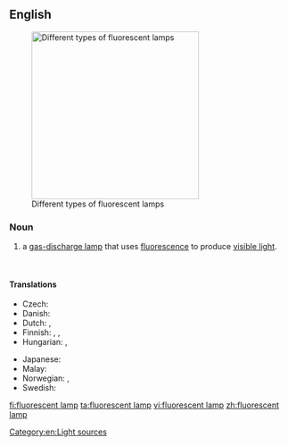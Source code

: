 ==English==
{{wikipedia}}
[[Image:Leuchtstofflampen-chtaube050409.jpg|300px|thumb|Different types of fluorescent lamps]]

===Noun===
{{en-noun|head=[[fluorescent]] [[lamp]]}}

# a [[gas-discharge lamp]] that uses [[fluorescence]] to produce [[visible light]].

<br clear="both" />

====Translations====
{{trans-top|a gas-discharge lamp}}
* Czech: {{t-|cs|zářivka|f}}
* Danish: {{t|da|lysstofrør|n}}
* Dutch: {{t-|nl|tl-buis|c}} {{qualifier|tubular}}, {{t+|nl|spaarlamp|c}} {{qualifier|compact}}
* Finnish: {{t+|fi|loisteputki}}, {{t|fi|loisteputkilamppu}}, {{t|fi|loistelamppu}}
* Hungarian: {{t-|hu|fénycső}}, {{t-|hu|világítócső}}
{{trans-mid}}
* Japanese: {{t|ja|蛍光灯|tr=けいこうとう, keikōtō|sc=Jpan}}
* Malay: {{t|ms|lampu kalimantang}}
* Norwegian: {{t|no|lysrør|n}}, {{t|no|lysstoffrør|n}}
* Swedish: {{t|sv|lysrör|n}}
{{trans-bottom}}

[[Category:en:Light sources]]

[[fi:fluorescent lamp]]
[[ta:fluorescent lamp]]
[[vi:fluorescent lamp]]
[[zh:fluorescent lamp]]
